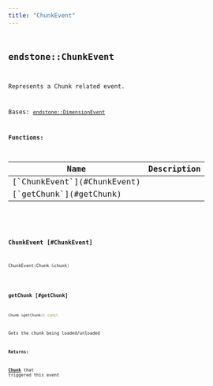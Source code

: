 ```yaml
---
title: "ChunkEvent"
---
```


## <code className="doc-symbol doc-symbol-class"/> endstone::ChunkEvent

Represents a Chunk related event.


Bases: [`endstone::DimensionEvent`](dimension_event)
















**Functions:**

<table>
<thead>
   <tr>
      <th>Name</th>
      <th>Description</th>
   </tr>
</thead>
<tbody>
<tr key="classendstone_1_1_chunk_event_1a0a31bd1419d3b2a6ec089b194e11fcb2">
    <td>[`ChunkEvent`](#ChunkEvent)</td>
    <td></td>
</tr>
<tr key="classendstone_1_1_chunk_event_1aa78f307af69ce820f4a75b74a4485f0c">
    <td>[`getChunk`](#getChunk)</td>
    <td></td>
</tr>
</tbody>
</table>

### <code className="doc-symbol doc-symbol-function"/> ChunkEvent [#ChunkEvent]

```cpp
ChunkEvent(Chunk &chunk)
```
### <code className="doc-symbol doc-symbol-function"/> getChunk [#getChunk]

```cpp
Chunk &getChunk() const
```


Gets the chunk being loaded/unloaded




**Returns:**

[**Chunk**](classendstone_1_1_chunk.md) that triggered this event 





        